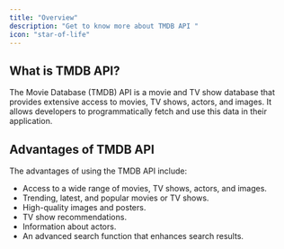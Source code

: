 ```yaml
---
title: "Overview"
description: "Get to know more about TMDB API "
icon: "star-of-life"
---
```


## **What is TMDB API?**

The Movie Database (TMDB) API is a movie and TV show database that provides extensive access to movies, TV shows, actors, and images. It allows developers to programmatically fetch and use this data in their application.

## **Advantages of TMDB API**

The advantages of using the TMDB API include:

- Access to a wide range of movies, TV shows, actors, and images.
- Trending, latest, and popular movies or TV shows.
- High-quality images and posters.
- TV show recommendations.
- Information about actors.
- An advanced search function that enhances search results.